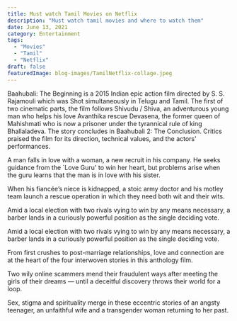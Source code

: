 ```yaml
---
title: Must watch Tamil Movies on Netflix
description: "Must watch tamil movies and where to watch them"
date: June 13, 2021
category: Entertainment
tags:
  - "Movies"
  - "Tamil"
  - "Netflix"
draft: false
featuredImage: blog-images/TamilNetflix-collage.jpeg
---
```


<BlogCard
    title="Baahubali - The Beginning"
    link="https://www.netflix.com/title/80204118"
    postername="BaahubaliPoster.jpeg"
    year="2015"
    genre="Epic Fantasy, Action/Thriller"
    pg="TV-14">
    Baahubali: The Beginning is a 2015 Indian epic action film directed by S. S. Rajamouli which was Shot simultaneously in Telugu and Tamil. The first of two cinematic parts, the film follows Shivudu / Shiva, an adventurous young man who helps his love Avanthika rescue Devasena, the former queen of Mahishmati who is now a prisoner under the tyrannical rule of king Bhallaladeva. The story concludes in Baahubali 2: The Conclusion. Critics praised the film for its direction, technical values, and the actors' performances.
</BlogCard>

<BlogCard
    title="Theeya Vela Seyanum Kumaru"
    link="https://www.netflix.com/title/70292836"
    postername="TheeyaVelaSeyanumKumaruPoster.jpeg"
    year="2013"
    genre="Comedy, Romance"
    pg="TV-14">
    A man falls in love with a woman, a new recruit in his company. He seeks guidance from the `Love Guru' to win her heart, but problems arise when the guru learns that the man is in love with his sister.
 </BlogCard>

 <BlogCard
     title="Doctor"
     link="https://www.netflix.com/title/81337210"
     postername="DoctorPoster.jpeg"
     year="2021"
     genre="Dark Comedy, Action/Thriller"
     pg="TV-14">
     When his fiancée’s niece is kidnapped, a stoic army doctor and his motley team launch a rescue operation in which they need both wit and their wits.
  </BlogCard>

<BlogCard
  title="Mandela"
  link="https://www.netflix.com/title/81272107"
  postername="MandelaPoster.jpeg"
  year="2021"
  genre="Offbeat, Inspiring, Drama, Comedy"
  pg="TV-14">
  Amid a local election with two rivals vying to win by any means necessary, a barber lands in a curiously powerful position as the single deciding vote.
</BlogCard>

<BlogCard
  title="Kalakalappu"
  link="https://www.netflix.com/title/70229040"
  postername="KalakalappuPoster.jpeg"
  year="2012"
  genre="Comedy"
  pg="TV-14">
  Amid a local election with two rivals vying to win by any means necessary, a barber lands in a curiously powerful position as the single deciding vote.
</BlogCard>

<BlogCard
  title="Sillu Karuppatti"
  link="https://www.netflix.com/title/81218363"
  postername="SilluKarupattiPoster.jpeg"
  year="2019"
  genre="Charming, Heart Felt, Feel-Good"
  pg="TV-14">
  From first crushes to post-marriage relationships, love and connection are at the heart of the four interwoven stories in this anthology film.
</BlogCard>

<BlogCard
  title="Kannum Kannum Kollaiyadithaal"
  link="https://www.netflix.com/title/81176205"
  postername="KKKPoster.jpeg"
  year="2020"
  genre="Romantic Comedy, Heist, Drama"
  pg="TV-14">
  Two wily online scammers mend their fraudulent ways after meeting the girls of their dreams — until a deceitful discovery throws their world for a loop.
</BlogCard>

<BlogCard
  title="Super Deluxe"
  link="https://www.netflix.com/title/81128584"
  postername="SuperDeluxePoster.jpeg"
  year="2019"
  genre="Dark Comedy, Offbeat, Irreverent"
  pg="TV-14">
  Sex, stigma and spirituality merge in these eccentric stories of an angsty teenager, an unfaithful wife and a transgender woman returning to her past.
</BlogCard>
